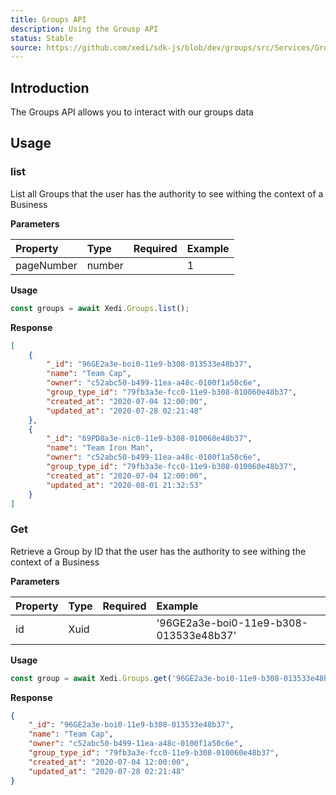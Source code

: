 ```yaml
---
title: Groups API
description: Using the Grousp API
status: Stable
source: https://github.com/xedi/sdk-js/blob/dev/groups/src/Services/Groups.ts
---
```

## Introduction

The Groups API allows you to interact with our groups data

## Usage

### list

List all Groups that the user has the authority to see withing the context of a Business

**Parameters**

| Property | Type | Required | Example |
| :-- | :-- | :-: | :-- |
| pageNumber | number |  | 1 |

**Usage**

```javascript
const groups = await Xedi.Groups.list();
```

**Response**
```json
[
    {
        "_id": "96GE2a3e-boi0-11e9-b308-013533e48b37",
        "name": "Team Cap",
        "owner": "c52abc50-b499-11ea-a48c-0100f1a50c6e",
        "group_type_id": "79fb3a3e-fcc0-11e9-b308-010060e48b37",
        "created_at": "2020-07-04 12:00:00",
        "updated_at": "2020-07-28 02:21:48"
    }, 
    {
        "_id": "69PD8a3e-nic0-11e9-b308-010060e48b37",
        "name": "Team Iron Man",
        "owner": "c52abc50-b499-11ea-a48c-0100f1a50c6e",
        "group_type_id": "79fb3a3e-fcc0-11e9-b308-010060e48b37",
        "created_at": "2020-07-04 12:00:00",
        "updated_at": "2020-08-01 21:32:53"
    }
]
```

### Get

Retrieve a Group by ID that the user has the authority to see withing the context of a Business

**Parameters**

| Property | Type | Required | Example |
| :-- | :-- | :-: | :-- |
| id | Xuid | <CheckIcon color="green.5"/> | '96GE2a3e-boi0-11e9-b308-013533e48b37' |

**Usage**

```javascript
const group = await Xedi.Groups.get('96GE2a3e-boi0-11e9-b308-013533e48b37');
```

**Response**
```json
{
	"_id": "96GE2a3e-boi0-11e9-b308-013533e48b37",
	"name": "Team Cap",
	"owner": "c52abc50-b499-11ea-a48c-0100f1a50c6e",
	"group_type_id": "79fb3a3e-fcc0-11e9-b308-010060e48b37",
	"created_at": "2020-07-04 12:00:00",
	"updated_at": "2020-07-28 02:21:48"
}
```